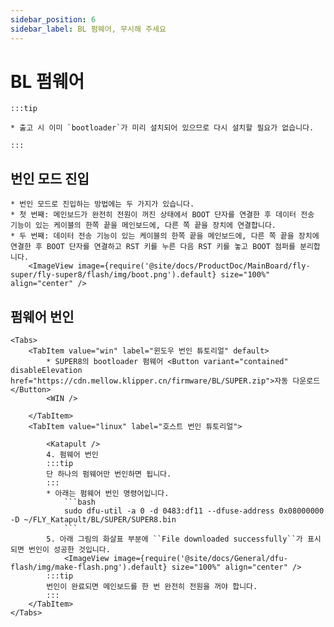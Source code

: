 ```yaml
---
sidebar_position: 6
sidebar_label: BL 펌웨어, 무시해 주세요
---
```







# BL 펌웨어

    :::tip

    * 출고 시 이미 `bootloader`가 미리 설치되어 있으므로 다시 설치할 필요가 없습니다.

    :::

## 번인 모드 진입


    * 번인 모드로 진입하는 방법에는 두 가지가 있습니다.
    * 첫 번째: 메인보드가 완전히 전원이 꺼진 상태에서 BOOT 단자를 연결한 후 데이터 전송 기능이 있는 케이블의 한쪽 끝을 메인보드에, 다른 쪽 끝을 장치에 연결합니다.
    * 두 번째: 데이터 전송 기능이 있는 케이블의 한쪽 끝을 메인보드에, 다른 쪽 끝을 장치에 연결한 후 BOOT 단자를 연결하고 RST 키를 누른 다음 RST 키를 놓고 BOOT 점퍼를 분리합니다.
        <ImageView image={require('@site/docs/ProductDoc/MainBoard/fly-super/fly-super8/flash/img/boot.png').default} size="100%" align="center" />

## 펌웨어 번인

    <Tabs>
        <TabItem value="win" label="윈도우 번인 튜토리얼" default>
            * SUPER8의 bootloader 펌웨어 <Button variant="contained" disableElevation href="https://cdn.mellow.klipper.cn/firmware/BL/SUPER.zip">자동 다운로드</Button>
            <WIN />
            
        </TabItem>
        <TabItem value="linux" label="호스트 번인 튜토리얼">
            
            <Katapult />
            4. 펌웨어 번인
            :::tip
            단 하나의 펌웨어만 번인하면 됩니다.
            :::
            * 아래는 펌웨어 번인 명령어입니다.
                ```bash
                sudo dfu-util -a 0 -d 0483:df11 --dfuse-address 0x08000000 -D ~/FLY_Katapult/BL/SUPER/SUPER8.bin
                ```
            5. 아래 그림의 화살표 부분에 ``File downloaded successfully``가 표시되면 번인이 성공한 것입니다.
                <ImageView image={require('@site/docs/General/dfu-flash/img/make-flash.png').default} size="100%" align="center" />
            :::tip
            번인이 완료되면 메인보드를 한 번 완전히 전원을 꺼야 합니다.
            :::
        </TabItem>
    </Tabs>